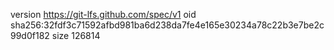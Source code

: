 version https://git-lfs.github.com/spec/v1
oid sha256:32fdf3c71592afbd981ba6d238da7fe4e165e30234a78c22b3e7be2c99d0f182
size 126814
